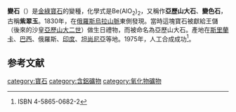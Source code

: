 {{Infobox mineral
| name = 變石
| category = 氧化物
| boxwidth =
| boxbgcolor =
| image =  Alexandrite 26.75cts.jpg
| imagesize = 200
| caption =
| formula = Be(AlO<sub>2</sub>)<sub>2</sub>
| molweight = 126,9729
| color = 依光線不同，呈現綠色、紫色等颜色
| habit = 
| system = [[正交晶系|正交晶系]]
| cleavage = 三组不完全解理
| fracture = 貝殼狀或不规则缺口
| tenacity = 脆
| mohs = 8.5
| luster = 玻璃光澤
| streak = 白色
| density = 3.5 - 3.84
| diaphaneity= 透明
| references  = 
}}
'''變石'''（{{lang-en|'''Alexandrite'''}}）是[[金綠寶石|金綠寶石]]的變種，化學式是Be(AlO<sub>2</sub>)<sub>2</sub>，又稱作'''亞歷山大石'''、'''變色石'''，古稱'''紫翠玉'''。1830年，在[[俄羅斯|俄羅斯]][[烏拉山脈|烏拉山脈]]東側發現。當時這塊寶石被獻給王儲（後來的沙皇[[亞歷山大二世|亞歷山大二世]]）做生日禮物，而被命名為亞歷山大石。產地在[[斯里蘭卡|斯里蘭卡]]、[[巴西|巴西]]、俄羅斯、[[印度|印度]]、[[坦尚尼亞|坦尚尼亞]]等地。1975年，人工合成成功<ref>{{cite book|author=崎川範行|title=合成宝石の魅力|pages=47|date=1985}} ISBN 4-5865-0682-2</ref>。

==参考文献==
{{reflist}}

{{珠寶材料}}
[[category:寶石|category:寶石]]
[[category:含鋁礦物|category:含鋁礦物]]
[[category:氧化物礦物|category:氧化物礦物]]